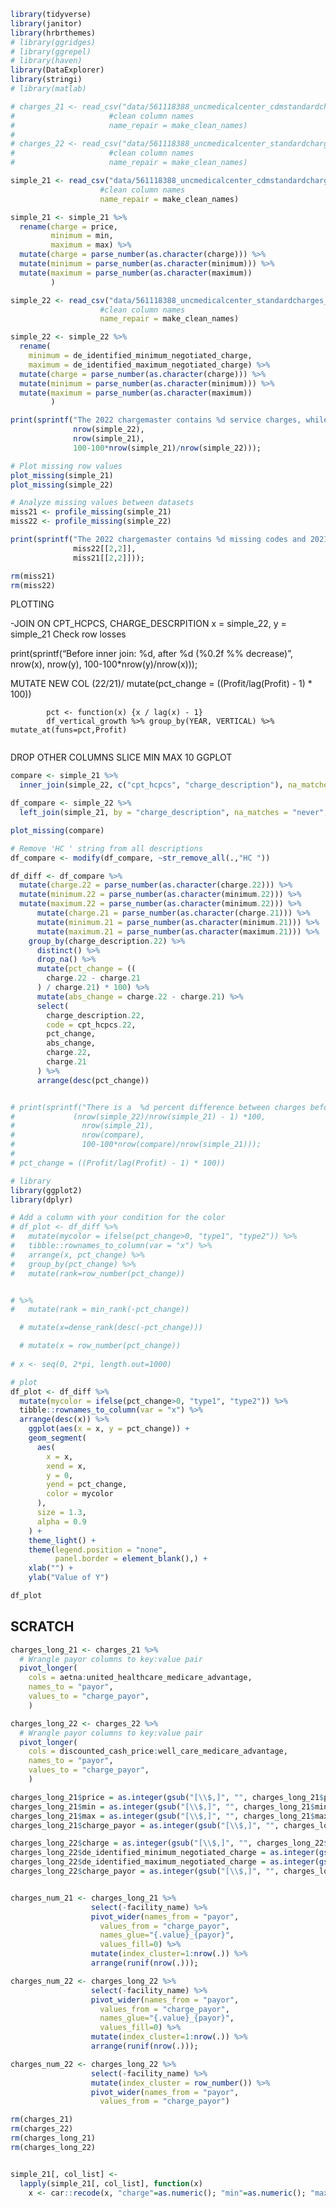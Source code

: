 ```r
library(tidyverse)
library(janitor)
library(hrbrthemes)
# library(ggridges)
# library(ggrepel)
# library(haven)
library(DataExplorer)
library(stringi)
# library(matlab)

# charges_21 <- read_csv("data/561118388_uncmedicalcenter_cdmstandardcharges.csv",
#                     #clean column names
#                     name_repair = make_clean_names)
# 
# charges_22 <- read_csv("data/561118388_uncmedicalcenter_standardcharges_22.csv",
#                     #clean column names
#                     name_repair = make_clean_names)

simple_21 <- read_csv("data/561118388_uncmedicalcenter_cdmstandardcharges.csv", col_select = c("charge_description":"max"),
                    #clean column names
                    name_repair = make_clean_names)

simple_21 <- simple_21 %>%
  rename(charge = price,
         minimum = min,
         maximum = max) %>%
  mutate(charge = parse_number(as.character(charge))) %>%
  mutate(minimum = parse_number(as.character(minimum))) %>%
  mutate(maximum = parse_number(as.character(maximum))
         )

simple_22 <- read_csv("data/561118388_uncmedicalcenter_standardcharges_22.csv", col_select = c("charge_description":"de_identified_maximum_negotiated_charge"),
                    #clean column names
                    name_repair = make_clean_names)

simple_22 <- simple_22 %>%
  rename(
    minimum = de_identified_minimum_negotiated_charge, 
    maximum = de_identified_maximum_negotiated_charge) %>%
  mutate(charge = parse_number(as.character(charge))) %>%
  mutate(minimum = parse_number(as.character(minimum))) %>%
  mutate(maximum = parse_number(as.character(maximum))
         )

print(sprintf("The 2022 chargemaster contains %d service charges, while 2021 contains only %d (%0.2f %% increase from last year)",
              nrow(simple_22),
              nrow(simple_21),
              100-100*nrow(simple_21)/nrow(simple_22)));

```

```r
# Plot missing row values
plot_missing(simple_21)
plot_missing(simple_22)

# Analyze missing values between datasets
miss21 <- profile_missing(simple_21)
miss22 <- profile_missing(simple_22)

print(sprintf("The 2022 chargemaster contains %d missing codes and 2021 has %d missing codes",
              miss22[[2,2]],
              miss21[[2,2]]));

rm(miss21)
rm(miss22)
```

PLOTTING

-JOIN ON CPT_HCPCS, CHARGE_DESCRPITION
x = simple_22, y = simple_21
Check row losses

print(sprintf("Before inner join: %d, after %d (%0.2f %% decrease)",
              nrow(x),
              nrow(y),
              100-100*nrow(y)/nrow(x)));
              
MUTATE NEW COL (22/21)/
            mutate(pct_change = ((Profit/lag(Profit) - 1) * 100))
            
            
            pct <- function(x) {x / lag(x) - 1}
            df_vertical_growth %>% group_by(YEAR, VERTICAL) %>% mutate_at(funs=pct,Profit)
            
DROP OTHER COLUMNS
SLICE MIN MAX 10
GGPLOT

```r
compare <- simple_21 %>%
  inner_join(simple_22, c("cpt_hcpcs", "charge_description"), na_matches = "never", keep = T, suffix = c(".21",".22"))

df_compare <- simple_22 %>%
  left_join(simple_21, by = "charge_description", na_matches = "never", keep = T, suffix = c(".22",".21"))

plot_missing(compare)

# Remove 'HC ' string from all descriptions
df_compare <- modify(df_compare, ~str_remove_all(.,"HC "))

df_diff <- df_compare %>%
  mutate(charge.22 = parse_number(as.character(charge.22))) %>%
  mutate(minimum.22 = parse_number(as.character(minimum.22))) %>%
  mutate(maximum.22 = parse_number(as.character(minimum.22))) %>%
      mutate(charge.21 = parse_number(as.character(charge.21))) %>%
      mutate(minimum.21 = parse_number(as.character(minimum.21))) %>%
      mutate(maximum.21 = parse_number(as.character(maximum.21))) %>%
    group_by(charge_description.22) %>%
      distinct() %>%
      drop_na() %>%
      mutate(pct_change = ((
        charge.22 - charge.21
      ) / charge.21) * 100) %>%
      mutate(abs_change = charge.22 - charge.21) %>%
      select(
        charge_description.22,
        code = cpt_hcpcs.22,
        pct_change,
        abs_change,
        charge.22,
        charge.21
      ) %>%
      arrange(desc(pct_change))


# print(sprintf("There is a  %d percent difference between charges before join, after %d (%0.2f %% decrease)",
#             (nrow(simple_22)/nrow(simple_21) - 1) *100,
#               nrow(simple_21),
#               nrow(compare),
#               100-100*nrow(compare)/nrow(simple_21)));
# 
# pct_change = ((Profit/lag(Profit) - 1) * 100))

```



```r
# library
library(ggplot2)
library(dplyr)

# Add a column with your condition for the color
# df_plot <- df_diff %>% 
#   mutate(mycolor = ifelse(pct_change>0, "type1", "type2")) %>%
#   tibble::rownames_to_column(var = "x") %>%
#   arrange(x, pct_change) %>%
#   group_by(pct_change) %>%
#   mutate(rank=row_number(pct_change))


# %>%
#   mutate(rank = min_rank(-pct_change))

  # mutate(x=dense_rank(desc(-pct_change)))

  # mutate(x = row_number(pct_change))
  
# x <- seq(0, 2*pi, length.out=1000)

# plot
df_plot <- df_diff %>% 
  mutate(mycolor = ifelse(pct_change>0, "type1", "type2")) %>%
  tibble::rownames_to_column(var = "x") %>%
  arrange(desc(x)) %>%
    ggplot(aes(x = x, y = pct_change)) +
    geom_segment(
      aes(
        x = x,
        xend = x,
        y = 0,
        yend = pct_change,
        color = mycolor
      ),
      size = 1.3,
      alpha = 0.9
    ) +
    theme_light() +
    theme(legend.position = "none",
          panel.border = element_blank(),) +
    xlab("") +
    ylab("Value of Y")

df_plot
```






































## SCRATCH 

```r
charges_long_21 <- charges_21 %>%
  # Wrangle payor columns to key:value pair
  pivot_longer(
    cols = aetna:united_healthcare_medicare_advantage,
    names_to = "payor",
    values_to = "charge_payor",
    )

charges_long_22 <- charges_22 %>%
  # Wrangle payor columns to key:value pair
  pivot_longer(
    cols = discounted_cash_price:well_care_medicare_advantage,
    names_to = "payor",
    values_to = "charge_payor",
    )

charges_long_21$price = as.integer(gsub("[\\$,]", "", charges_long_21$price))
charges_long_21$min = as.integer(gsub("[\\$,]", "", charges_long_21$min))
charges_long_21$max = as.integer(gsub("[\\$,]", "", charges_long_21$max))
charges_long_21$charge_payor = as.integer(gsub("[\\$,]", "", charges_long_21$charge_payor))

charges_long_22$charge = as.integer(gsub("[\\$,]", "", charges_long_22$charge))
charges_long_22$de_identified_minimum_negotiated_charge = as.integer(gsub("[\\$,]", "", charges_long_22$de_identified_minimum_negotiated_charge))
charges_long_22$de_identified_maximum_negotiated_charge = as.integer(gsub("[\\$,]", "", charges_long_22$de_identified_maximum_negotiated_charge))
charges_long_22$charge_payor = as.integer(gsub("[\\$,]", "", charges_long_22$charge_payor))


charges_num_21 <- charges_long_21 %>%
                  select(-facility_name) %>%
                  pivot_wider(names_from = "payor",
                    values_from = "charge_payor",
                    names_glue="{.value}_{payor}",
                    values_fill=0) %>%
                  mutate(index_cluster=1:nrow(.)) %>%
                  arrange(runif(nrow(.)));

charges_num_22 <- charges_long_22 %>%
                  select(-facility_name) %>%
                  pivot_wider(names_from = "payor",
                    values_from = "charge_payor",
                    names_glue="{.value}_{payor}",
                    values_fill=0) %>%
                  mutate(index_cluster=1:nrow(.)) %>%
                  arrange(runif(nrow(.)));

charges_num_22 <- charges_long_22 %>%
                  select(-facility_name) %>%
                  mutate(index_cluster = row_number()) %>%
                  pivot_wider(names_from = "payor",
                    values_from = "charge_payor")

rm(charges_21)
rm(charges_22)
rm(charges_long_21)
rm(charges_long_22)



```

```r
simple_21[, col_list] <-
  lapply(simple_21[, col_list], function(x)
    x <- car::recode(x, "charge"=as.numeric(); "min"=as.numeric(); "max"=as.numeric())
```
 
 
